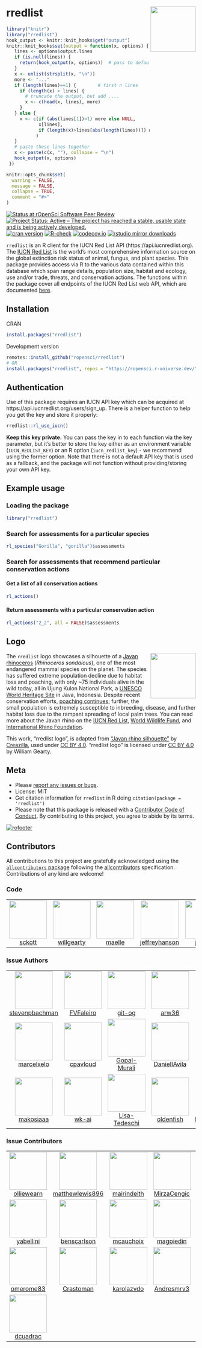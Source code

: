 # rredlist <img src="man/figures/logo.png" align="right" width="120" />

```r
library("knitr")
library("rredlist")
hook_output <- knitr::knit_hooks$get("output")
knitr::knit_hooks$set(output = function(x, options) {
   lines <- options$output.lines
   if (is.null(lines)) {
     return(hook_output(x, options))  # pass to default hook
   }
   x <- unlist(strsplit(x, "\n"))
   more <- "..."
   if (length(lines)==1) {        # first n lines
     if (length(x) > lines) {
       # truncate the output, but add ....
       x <- c(head(x, lines), more)
     }
   } else {
     x <- c(if (abs(lines[1])>1) more else NULL,
            x[lines],
            if (length(x)>lines[abs(length(lines))]) more else NULL
           )
   }
   # paste these lines together
   x <- paste(c(x, ""), collapse = "\n")
   hook_output(x, options)
 })

knitr::opts_chunk$set(
  warning = FALSE,
  message = FALSE,
  collapse = TRUE,
  comment = "#>"
)
```

[![Status at rOpenSci Software Peer Review](https://badges.ropensci.org/663_status.svg)](https://github.com/ropensci/software-review/issues/663)
[![Project Status: Active – The project has reached a stable, usable state and is being actively developed.](https://www.repostatus.org/badges/latest/active.svg)](https://www.repostatus.org/#active)
[![cran version](https://www.r-pkg.org/badges/version/rredlist)](https://cran.r-project.org/package=rredlist)
[![R-check](https://github.com/ropensci/rredlist/actions/workflows/R-check.yml/badge.svg)](https://github.com/ropensci/rredlist/actions/workflows/R-check.yml)
[![codecov.io](https://codecov.io/gh/ropensci/rredlist/coverage.svg)](https://app.codecov.io/gh/ropensci/rredlist)
[![rstudio mirror downloads](https://cranlogs.r-pkg.org/badges/rredlist)](https://github.com/r-hub/cranlogs.app)

`rredlist` is an R client for the IUCN Red List API (https://api.iucnredlist.org). The [IUCN Red List](https://www.iucnredlist.org/) is the world’s most comprehensive information source on the global extinction risk status of animal, fungus, and plant species. This package provides access via R to the various data contained within this database which span range details, population size, habitat and ecology, use and/or trade, threats, and conservation actions. The functions within the package cover all endpoints of the IUCN Red List web API, which are documented [here](https://api.iucnredlist.org/api-docs/index.html).

## Installation

CRAN

```r
install.packages("rredlist")
```

Development version

```r
remotes::install_github("ropensci/rredlist")
# OR
install.packages("rredlist", repos = "https://ropensci.r-universe.dev/")
```

## Authentication

Use of this package requires an IUCN API key which can be acquired at https://api.iucnredlist.org/users/sign_up. There is a helper function to help you get the key and store it properly:

```r
rredlist::rl_use_iucn()
```

**Keep this key private.** You can pass the key in to each function via the key parameter, but it’s better to store the key either as an environment variable (`IUCN_REDLIST_KEY`) or an R option (`iucn_redlist_key`) - we recommend using the former option. Note that there is not a default API key that is used as a fallback, and the package will not function without providing/storing your own API key.

## Example usage

### Loading the package
```r
library("rredlist")
```

### Search for assessments for a particular species
```r
rl_species("Gorilla", "gorilla")$assessments
```

### Search for assessments that recommend particular conservation actions

#### Get a list of all conservation actions
```r
rl_actions()
```

#### Return assessments with a particular conservation action
```r
rl_actions("2_2", all = FALSE)$assessments
```

## Logo

<img src="man/figures/logo.png" align="right" width="120" />

The `rredlist` logo showcases a silhouette of a [Javan rhinoceros](https://www.iucnredlist.org/species/19495/18493900) (_Rhinoceros sondaicus_), one of the most endangered mammal species on the planet. The species has suffered extreme population decline due to habitat loss and poaching, with only ~75 individuals alive in the wild today, all in Ujung Kulon National Park, a [UNESCO World Heritage Site](https://whc.unesco.org/en/list/608) in Java, Indonesia. Despite recent conservation efforts, [poaching continues](https://www.savetherhino.org/asia/indonesia/poaching-gangs-claim-to-have-killed-one-third-of-the-remaining-javan-rhino-population/); further, the small population is extremely susceptible to inbreeding, disease, and further habitat loss due to the rampant spreading of local palm trees. You can read more about the Javan rhino on the [IUCN Red List](https://www.iucnredlist.org/species/19495/18493900), [World Wildlife Fund](https://www.worldwildlife.org/species/javan-rhino), and [International Rhino Foundation](https://rhinos.org/about-rhinos/rhino-species/javan-rhino/).

This work, "rredlist logo", is adapted from ["Javan rhino silhouette"](https://creazilla.com/media/silhouette/64313/javan-rhino) by [Creazilla](https://creazilla.com/), used under [CC BY 4.0](https://creativecommons.org/licenses/by/4.0/). "rredlist logo" is licensed under [CC BY 4.0](https://creativecommons.org/licenses/by/4.0/) by William Gearty.

## Meta

* Please [report any issues or bugs](https://github.com/ropensci/rredlist/issues).
* License: MIT
* Get citation information for `rredlist` in R doing `citation(package = 'rredlist')`
* Please note that this package is released with a [Contributor Code of Conduct](https://ropensci.org/code-of-conduct/). By contributing to this project, you agree to abide by its terms.

[![rofooter](https://ropensci.org/public_images/github_footer.png)](https://ropensci.org)

## Contributors


<!-- ALL-CONTRIBUTORS-LIST:START - Do not remove or modify this section -->
<!-- prettier-ignore-start -->
<!-- markdownlint-disable -->

All contributions to this project are gratefully acknowledged using the [`allcontributors` package](https://github.com/ropensci/allcontributors) following the [allcontributors](https://github.com/all-contributors/all-contributors) specification. Contributions of any kind are welcome!

### Code

<table>

<tr>
<td align="center">
<a href="https://github.com/sckott">
<img src="https://avatars.githubusercontent.com/u/577668?v=4" width="100px;" alt=""/>
</a><br>
<a href="https://github.com/ropensci/rredlist/commits?author=sckott">sckott</a>
</td>
<td align="center">
<a href="https://github.com/willgearty">
<img src="https://avatars.githubusercontent.com/u/7232514?v=4" width="100px;" alt=""/>
</a><br>
<a href="https://github.com/ropensci/rredlist/commits?author=willgearty">willgearty</a>
</td>
<td align="center">
<a href="https://github.com/maelle">
<img src="https://avatars.githubusercontent.com/u/8360597?v=4" width="100px;" alt=""/>
</a><br>
<a href="https://github.com/ropensci/rredlist/commits?author=maelle">maelle</a>
</td>
<td align="center">
<a href="https://github.com/jeffreyhanson">
<img src="https://avatars.githubusercontent.com/u/3610005?v=4" width="100px;" alt=""/>
</a><br>
<a href="https://github.com/ropensci/rredlist/commits?author=jeffreyhanson">jeffreyhanson</a>
</td>
<td align="center">
<a href="https://github.com/jeroen">
<img src="https://avatars.githubusercontent.com/u/216319?v=4" width="100px;" alt=""/>
</a><br>
<a href="https://github.com/ropensci/rredlist/commits?author=jeroen">jeroen</a>
</td>
<td align="center">
<a href="https://github.com/KevCaz">
<img src="https://avatars.githubusercontent.com/u/1583534?v=4" width="100px;" alt=""/>
</a><br>
<a href="https://github.com/ropensci/rredlist/commits?author=KevCaz">KevCaz</a>
</td>
</tr>

</table>


### Issue Authors

<table>

<tr>
<td align="center">
<a href="https://github.com/stevenpbachman">
<img src="https://avatars.githubusercontent.com/u/8523782?u=b2901ffea809dea3ea9abb6d5456c13a1ebeed0b&v=4" width="100px;" alt=""/>
</a><br>
<a href="https://github.com/ropensci/rredlist/issues?q=is%3Aissue+author%3Astevenpbachman">stevenpbachman</a>
</td>
<td align="center">
<a href="https://github.com/FVFaleiro">
<img src="https://avatars.githubusercontent.com/u/5278091?v=4" width="100px;" alt=""/>
</a><br>
<a href="https://github.com/ropensci/rredlist/issues?q=is%3Aissue+author%3AFVFaleiro">FVFaleiro</a>
</td>
<td align="center">
<a href="https://github.com/git-og">
<img src="https://avatars.githubusercontent.com/u/37261897?u=1cdc45771453cd662653c0d5fd55731c9416b51d&v=4" width="100px;" alt=""/>
</a><br>
<a href="https://github.com/ropensci/rredlist/issues?q=is%3Aissue+author%3Agit-og">git-og</a>
</td>
<td align="center">
<a href="https://github.com/arw36">
<img src="https://avatars.githubusercontent.com/u/16709317?u=0f83d16890d2ec07ef1d9bab7f9d50d610b5de2a&v=4" width="100px;" alt=""/>
</a><br>
<a href="https://github.com/ropensci/rredlist/issues?q=is%3Aissue+author%3Aarw36">arw36</a>
</td>
<td align="center">
<a href="https://github.com/electricquad">
<img src="https://avatars.githubusercontent.com/u/47792441?v=4" width="100px;" alt=""/>
</a><br>
<a href="https://github.com/ropensci/rredlist/issues?q=is%3Aissue+author%3Aelectricquad">electricquad</a>
</td>
<td align="center">
<a href="https://github.com/bgerstner90">
<img src="https://avatars.githubusercontent.com/u/34172115?u=4f8a9fad0ab5e1104a4f6683a358cb3315ff1eeb&v=4" width="100px;" alt=""/>
</a><br>
<a href="https://github.com/ropensci/rredlist/issues?q=is%3Aissue+author%3Abgerstner90">bgerstner90</a>
</td>
<td align="center">
<a href="https://github.com/lime-n">
<img src="https://avatars.githubusercontent.com/u/68914515?v=4" width="100px;" alt=""/>
</a><br>
<a href="https://github.com/ropensci/rredlist/issues?q=is%3Aissue+author%3Alime-n">lime-n</a>
</td>
</tr>


<tr>
<td align="center">
<a href="https://github.com/marcelxelo">
<img src="https://avatars.githubusercontent.com/u/83825031?u=51ce8fb4dd74e65ebebb84e7021bf0beb1b8b66e&v=4" width="100px;" alt=""/>
</a><br>
<a href="https://github.com/ropensci/rredlist/issues?q=is%3Aissue+author%3Amarcelxelo">marcelxelo</a>
</td>
<td align="center">
<a href="https://github.com/cpavloud">
<img src="https://avatars.githubusercontent.com/u/32954293?u=c4b1ed82c4cec63ffcc448a9691991723010d8ef&v=4" width="100px;" alt=""/>
</a><br>
<a href="https://github.com/ropensci/rredlist/issues?q=is%3Aissue+author%3Acpavloud">cpavloud</a>
</td>
<td align="center">
<a href="https://github.com/Gopal-Murali">
<img src="https://avatars.githubusercontent.com/u/16218632?v=4" width="100px;" alt=""/>
</a><br>
<a href="https://github.com/ropensci/rredlist/issues?q=is%3Aissue+author%3AGopal-Murali">Gopal-Murali</a>
</td>
<td align="center">
<a href="https://github.com/DanielIAvila">
<img src="https://avatars.githubusercontent.com/u/26021913?u=537bdb63e3f728e112bb3e5ce4fb5c45e8518eea&v=4" width="100px;" alt=""/>
</a><br>
<a href="https://github.com/ropensci/rredlist/issues?q=is%3Aissue+author%3ADanielIAvila">DanielIAvila</a>
</td>
<td align="center">
<a href="https://github.com/michitobler">
<img src="https://avatars.githubusercontent.com/u/28713008?u=50786272806f2a4a98576401a00d346d17e12e4f&v=4" width="100px;" alt=""/>
</a><br>
<a href="https://github.com/ropensci/rredlist/issues?q=is%3Aissue+author%3Amichitobler">michitobler</a>
</td>
<td align="center">
<a href="https://github.com/martijnvandepol">
<img src="https://avatars.githubusercontent.com/u/108213692?v=4" width="100px;" alt=""/>
</a><br>
<a href="https://github.com/ropensci/rredlist/issues?q=is%3Aissue+author%3Amartijnvandepol">martijnvandepol</a>
</td>
<td align="center">
<a href="https://github.com/XuWeiEvo">
<img src="https://avatars.githubusercontent.com/u/126555867?u=a920a4434b0ffd89f4a7049615cc0bb98aa830d7&v=4" width="100px;" alt=""/>
</a><br>
<a href="https://github.com/ropensci/rredlist/issues?q=is%3Aissue+author%3AXuWeiEvo">XuWeiEvo</a>
</td>
</tr>


<tr>
<td align="center">
<a href="https://github.com/makosiaaa">
<img src="https://avatars.githubusercontent.com/u/168120118?u=6d6c33c848362a33ec9539450068746c0587a9b3&v=4" width="100px;" alt=""/>
</a><br>
<a href="https://github.com/ropensci/rredlist/issues?q=is%3Aissue+author%3Amakosiaaa">makosiaaa</a>
</td>
<td align="center">
<a href="https://github.com/wk-ai">
<img src="https://avatars.githubusercontent.com/u/72534080?v=4" width="100px;" alt=""/>
</a><br>
<a href="https://github.com/ropensci/rredlist/issues?q=is%3Aissue+author%3Awk-ai">wk-ai</a>
</td>
<td align="center">
<a href="https://github.com/Lisa-Tedeschi">
<img src="https://avatars.githubusercontent.com/u/126464153?u=e305afad7c7938801d78a8e8da08633cbf171100&v=4" width="100px;" alt=""/>
</a><br>
<a href="https://github.com/ropensci/rredlist/issues?q=is%3Aissue+author%3ALisa-Tedeschi">Lisa-Tedeschi</a>
</td>
<td align="center">
<a href="https://github.com/oldenfish">
<img src="https://avatars.githubusercontent.com/u/46573596?u=00ec35751b436213ad7a0bd51fc0d7c343443b3a&v=4" width="100px;" alt=""/>
</a><br>
<a href="https://github.com/ropensci/rredlist/issues?q=is%3Aissue+author%3Aoldenfish">oldenfish</a>
</td>
<td align="center">
<a href="https://github.com/laetitiatremblay">
<img src="https://avatars.githubusercontent.com/u/195579379?u=6d995e1d76cb44425ede7fd60973fb81c12c8e7f&v=4" width="100px;" alt=""/>
</a><br>
<a href="https://github.com/ropensci/rredlist/issues?q=is%3Aissue+author%3Alaetitiatremblay">laetitiatremblay</a>
</td>
</tr>

</table>


### Issue Contributors

<table>

<tr>
<td align="center">
<a href="https://github.com/olliewearn">
<img src="https://avatars.githubusercontent.com/u/22527233?u=1693575e4d6eccb775e4aca208983bdbc254abf5&v=4" width="100px;" alt=""/>
</a><br>
<a href="https://github.com/ropensci/rredlist/issues?q=is%3Aissue+commenter%3Aolliewearn">olliewearn</a>
</td>
<td align="center">
<a href="https://github.com/matthewlewis896">
<img src="https://avatars.githubusercontent.com/u/54063056?v=4" width="100px;" alt=""/>
</a><br>
<a href="https://github.com/ropensci/rredlist/issues?q=is%3Aissue+commenter%3Amatthewlewis896">matthewlewis896</a>
</td>
<td align="center">
<a href="https://github.com/mairindeith">
<img src="https://avatars.githubusercontent.com/u/7770415?u=a3d879dfc6ac65913dab219b05ea68ae69e9b176&v=4" width="100px;" alt=""/>
</a><br>
<a href="https://github.com/ropensci/rredlist/issues?q=is%3Aissue+commenter%3Amairindeith">mairindeith</a>
</td>
<td align="center">
<a href="https://github.com/MirzaCengic">
<img src="https://avatars.githubusercontent.com/u/19353225?u=9f14ce041845ab3395bbc80f51876f06ba375e71&v=4" width="100px;" alt=""/>
</a><br>
<a href="https://github.com/ropensci/rredlist/issues?q=is%3Aissue+commenter%3AMirzaCengic">MirzaCengic</a>
</td>
<td align="center">
<a href="https://github.com/rdornas">
<img src="https://avatars.githubusercontent.com/u/25906665?u=092efd13ddf08cef90abfe29ea0293cf24a82fde&v=4" width="100px;" alt=""/>
</a><br>
<a href="https://github.com/ropensci/rredlist/issues?q=is%3Aissue+commenter%3Ardornas">rdornas</a>
</td>
<td align="center">
<a href="https://github.com/awpark">
<img src="https://avatars.githubusercontent.com/u/6181375?u=9839305f921edd2dd99e97a2d9ffbf5d107b4936&v=4" width="100px;" alt=""/>
</a><br>
<a href="https://github.com/ropensci/rredlist/issues?q=is%3Aissue+commenter%3Aawpark">awpark</a>
</td>
<td align="center">
<a href="https://github.com/ingomiller">
<img src="https://avatars.githubusercontent.com/u/74630511?u=41ed92c36c79dab4a3a77aaca555b66c733eb893&v=4" width="100px;" alt=""/>
</a><br>
<a href="https://github.com/ropensci/rredlist/issues?q=is%3Aissue+commenter%3Aingomiller">ingomiller</a>
</td>
</tr>


<tr>
<td align="center">
<a href="https://github.com/yabellini">
<img src="https://avatars.githubusercontent.com/u/2473676?u=2ada2d3ef6403fabc25fa323110791a20031ab85&v=4" width="100px;" alt=""/>
</a><br>
<a href="https://github.com/ropensci/rredlist/issues?q=is%3Aissue+commenter%3Ayabellini">yabellini</a>
</td>
<td align="center">
<a href="https://github.com/benscarlson">
<img src="https://avatars.githubusercontent.com/u/566703?v=4" width="100px;" alt=""/>
</a><br>
<a href="https://github.com/ropensci/rredlist/issues?q=is%3Aissue+commenter%3Abenscarlson">benscarlson</a>
</td>
<td align="center">
<a href="https://github.com/mcauchoix">
<img src="https://avatars.githubusercontent.com/u/727164?v=4" width="100px;" alt=""/>
</a><br>
<a href="https://github.com/ropensci/rredlist/issues?q=is%3Aissue+commenter%3Amcauchoix">mcauchoix</a>
</td>
<td align="center">
<a href="https://github.com/magpiedin">
<img src="https://avatars.githubusercontent.com/u/8563362?u=b72e5ec9689d498dd282717ce70c8b0dd22f5ee8&v=4" width="100px;" alt=""/>
</a><br>
<a href="https://github.com/ropensci/rredlist/issues?q=is%3Aissue+commenter%3Amagpiedin">magpiedin</a>
</td>
<td align="center">
<a href="https://github.com/klausriede">
<img src="https://avatars.githubusercontent.com/u/12816652?u=d3458cfa913d3c322cddcdcf3f9d5d8b61349d7c&v=4" width="100px;" alt=""/>
</a><br>
<a href="https://github.com/ropensci/rredlist/issues?q=is%3Aissue+commenter%3Aklausriede">klausriede</a>
</td>
<td align="center">
<a href="https://github.com/simon-tarr">
<img src="https://avatars.githubusercontent.com/u/27423094?u=a720ad78ed9b2b721cf7c2ee7726b41465bf3c3d&v=4" width="100px;" alt=""/>
</a><br>
<a href="https://github.com/ropensci/rredlist/issues?q=is%3Aissue+commenter%3Asimon-tarr">simon-tarr</a>
</td>
<td align="center">
<a href="https://github.com/ToleranceTrading">
<img src="https://avatars.githubusercontent.com/u/45725570?v=4" width="100px;" alt=""/>
</a><br>
<a href="https://github.com/ropensci/rredlist/issues?q=is%3Aissue+commenter%3AToleranceTrading">ToleranceTrading</a>
</td>
</tr>


<tr>
<td align="center">
<a href="https://github.com/omerome83">
<img src="https://avatars.githubusercontent.com/u/46061735?u=8662a93b7adba45420a2b44ff206f55b2e9a2b93&v=4" width="100px;" alt=""/>
</a><br>
<a href="https://github.com/ropensci/rredlist/issues?q=is%3Aissue+commenter%3Aomerome83">omerome83</a>
</td>
<td align="center">
<a href="https://github.com/Crastoman">
<img src="https://avatars.githubusercontent.com/u/92993185?v=4" width="100px;" alt=""/>
</a><br>
<a href="https://github.com/ropensci/rredlist/issues?q=is%3Aissue+commenter%3ACrastoman">Crastoman</a>
</td>
<td align="center">
<a href="https://github.com/karolazvdo">
<img src="https://avatars.githubusercontent.com/u/101413438?u=66e4beb0a88c6c3aef073da3c59995311447453d&v=4" width="100px;" alt=""/>
</a><br>
<a href="https://github.com/ropensci/rredlist/issues?q=is%3Aissue+commenter%3Akarolazvdo">karolazvdo</a>
</td>
<td align="center">
<a href="https://github.com/Andresmrv3">
<img src="https://avatars.githubusercontent.com/u/136818946?v=4" width="100px;" alt=""/>
</a><br>
<a href="https://github.com/ropensci/rredlist/issues?q=is%3Aissue+commenter%3AAndresmrv3">Andresmrv3</a>
</td>
<td align="center">
<a href="https://github.com/jzhongwen">
<img src="https://avatars.githubusercontent.com/u/143148014?u=8329a4bad9b98ad78624a877493c286684148c11&v=4" width="100px;" alt=""/>
</a><br>
<a href="https://github.com/ropensci/rredlist/issues?q=is%3Aissue+commenter%3Ajzhongwen">jzhongwen</a>
</td>
<td align="center">
<a href="https://github.com/malmagrok">
<img src="https://avatars.githubusercontent.com/u/153113378?u=f02bc2b5dff277aae35bf8f7d39c3dd813c46c84&v=4" width="100px;" alt=""/>
</a><br>
<a href="https://github.com/ropensci/rredlist/issues?q=is%3Aissue+commenter%3Amalmagrok">malmagrok</a>
</td>
<td align="center">
<a href="https://github.com/nicholasZ16">
<img src="https://avatars.githubusercontent.com/u/180613393?v=4" width="100px;" alt=""/>
</a><br>
<a href="https://github.com/ropensci/rredlist/issues?q=is%3Aissue+commenter%3AnicholasZ16">nicholasZ16</a>
</td>
</tr>


<tr>
<td align="center">
<a href="https://github.com/dcuadrac">
<img src="https://avatars.githubusercontent.com/u/182159965?v=4" width="100px;" alt=""/>
</a><br>
<a href="https://github.com/ropensci/rredlist/issues?q=is%3Aissue+commenter%3Adcuadrac">dcuadrac</a>
</td>
</tr>

</table>

<!-- markdownlint-enable -->
<!-- prettier-ignore-end -->
<!-- ALL-CONTRIBUTORS-LIST:END -->

